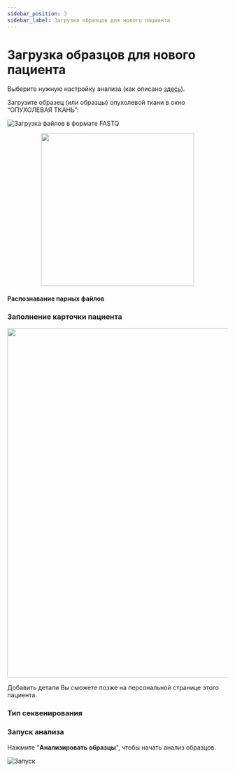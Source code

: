 ```yaml
---
sidebar_position: 3
sidebar_label: Загрузка образцов для нового пациента
---
```


# Загрузка образцов для нового пациента


<StartUpload />

Выберите нужную настройку анализа (как описано [здесь](/uploading-samples/tumor-only/to_preset)).

Загрузите образец (или образцы) опухолевой ткани в окно “ОПУХОЛЕВАЯ ТКАНЬ”:

![Загрузка файлов в формате FASTQ](/img/version_1.02/up_TO.png)


<SeveralSamples sample_type="одного" />

<p align="center">
<img src={require('/img/version_1.02/upload_tumor_only.png').default} width="350"/>
</p>


<UploadFiles />

#### Распознавание парных файлов  


<RecognizePair />

### Заполнение карточки пациента


<FillCard />

<p align="center">
<img src={require('/img/rus/3c-patient-page.png').default} width="800"/>
</p>

Добавить детали Вы сможете позже на персональной странице этого пациента.

### Тип секвенирования


<SequencingType />

### Запуск анализа

Нажмите "**Анализировать образцы**", чтобы начать анализ образцов.

![Запуск](/img/version_1.02/TO_upload.png) 


<DangerUploading />
